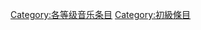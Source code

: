 {{catmore1|[[Wikipedia:音樂專題|Wikipedia:音樂專題]]}}
{{Wikipedia category}}
{{emptycat}}
{{Articles by Quality|topic=音乐|class=初|sort=}}

[[Category:各等级音乐条目|Category:各等级音乐条目]]
[[Category:初級條目|Category:初級條目]]